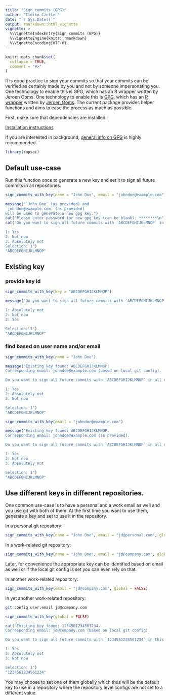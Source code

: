 ```yaml
---
title: "Sign commits (GPG)"
author: "Ildiko Czeller"
date: "`r Sys.Date()`"
output: rmarkdown::html_vignette
vignette: >
  %\VignetteIndexEntry{Sign commits (GPG)}
  %\VignetteEngine{knitr::rmarkdown}
  %\VignetteEncoding{UTF-8}
---
```


```r
knitr::opts_chunk$set(
  collapse = TRUE,
  comment = "#>"
)
```


It is good practice to sign your commits so that your commits can be verified as certainly made by you and not by someone impersonating you.
One technology to enable this is GPG, which has an R wrapper written by Jeroen Ooms.
One technology to enable this is [GPG](https://gnupg.org/), which has an [R wrapper](https://github.com/jeroen/gpg) written by [Jeroen Ooms](https://github.com/jeroen). The current package provides helper functions and aims to ease the process as much as possible.

First, make sure that dependencies are installed:

[Installation instructions](https://github.com/jeroen/gpg#installation)

If you are interested in background, 
[general info on GPG](https://cran.r-project.org/web/packages/gpg/vignettes/intro.html) is highly recommended.

```r
library(ropsec)
```

## Default use-case

Run this function once to generate a new key and set it to sign all future commits in all repositories.

```r
sign_commits_with_key(name = "John Doe", email = "johndoe@example.com")
```

```r
message("`John Doe` (as provided) and
`johndoe@example.com` (as provided)
will be used to generate a new gpg key.")
cat("Please enter password for new gpg key (can be blank): ********\n")
cat("Do you want to sign all future commits with `ABCDEFGHIJKLMNOP` in all repositories?

1: Yes
2: Not now
3: Absolutely not
Selection: 1")
"ABCDEFGHIJKLMNOP"
```



## Existing key

### provide key id

```r
sign_commits_with_key(key = "ABCDEFGHIJKLMNOP")
```

```r
message("Do you want to sign all future commits with `ABCDEFGHIJKLMNOP` in all repositories?

1: Absolutely not
2: Not now
3: Yes

Selection: 3")
"ABCDEFGHIJKLMNOP"
```

### find based on user name and/or email

```r
sign_commits_with_key(name = "John Doe")
```

```r
message("Existing key found: ABCDEFGHIJKLMNOP.
Corresponding email: johndoe@example.com (based on local git config).

Do you want to sign all future commits with `ABCDEFGHIJKLMNOP` in all repositories?

1: Yes
2: Absolutely not
3: Not now

Selection: 1")
"ABCDEFGHIJKLMNOP"
```

```r
sign_commits_with_key(email = "johndoe@example.com")
```

```r
message("Existing key found: ABCDEFGHIJKLMNOP.
Corresponding email: johndoe@example.com (as provided).

Do you want to sign all future commits with `ABCDEFGHIJKLMNOP` in all repositories?

1: Yes
2: Not now
3: Absolutely not

Selection: 1")
"ABCDEFGHIJKLMNOP"
```


## Use different keys in different repositories.

One common use-case is to have a personal and a work email as well and you use git with both of them. At the first time you want to use them, generate a key and set to use it in the repository.

In a personal git repository:

```r
sign_commits_with_key(name = "John Doe", email = "jd@personal.com", global = FALSE)
```

In a work-related git repository:

```r
sign_commits_with_key(name = "John Doe", email = "jd@company.com", global = FALSE)
```

Later, for convenience the appropriate key can be identified based on email as well or if the local git config is set you can even rely on that.

In another work-related repository:

```r
sign_commits_with_key(email = "jd@company.com", global = FALSE)
```

In yet another work-related repository:

```bash
git config user.email jd@company.com
```

```r
sign_commits_with_key(global = FALSE)
```

```r
cat("Existing key found: 1234561234561234.
Corresponding email: jd@company.com (based on local git config).

Do you want to sign all future commits with `1234561234561234` in this repository?

1: Yes
2: Absolutely not
3: Not now

Selection: 1")
"1234561234561234"
```


You may choose to set one of them globally which thus will be the default key to use in a repository where the repository level configs are not set to a different value.